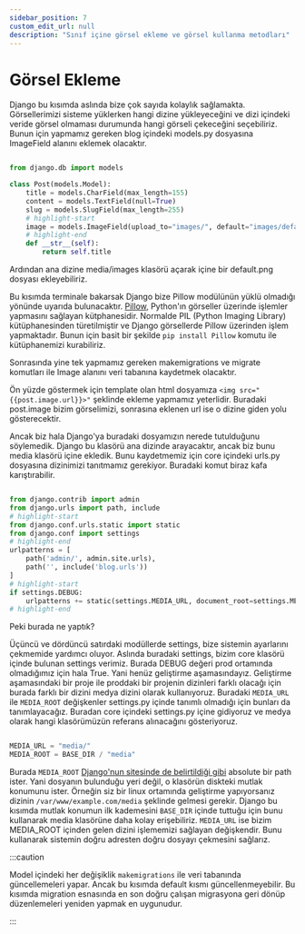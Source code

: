 ```yaml
---
sidebar_position: 7
custom_edit_url: null
description: "Sınıf içine görsel ekleme ve görsel kullanma metodları"
---
```


# Görsel Ekleme

Django bu kısımda aslında bize çok sayıda kolaylık sağlamakta. Görsellerimizi sisteme yüklerken hangi dizine yükleyeceğini ve dizi içindeki veride görsel olmaması durumunda hangi görseli çekeceğini seçebiliriz. Bunun için yapmamız gereken blog içindeki models.py dosyasına ImageField alanını eklemek olacaktır.

```python title="blog/models.py"

from django.db import models

class Post(models.Model):
    title = models.CharField(max_length=155)
    content = models.TextField(null=True)
    slug = models.SlugField(max_length=255)
    # highlight-start
    image = models.ImageField(upload_to="images/", default="images/default.png")
    # highlight-end
    def __str__(self):
        return self.title
```


Ardından ana dizine media/images klasörü açarak içine bir default.png dosyası ekleyebiliriz. 

Bu kısımda terminale bakarsak Django bize Pillow modülünün yüklü olmadığı yönünde uyarıda bulunacaktır. [Pillow](https://pypi.org/project/Pillow/), Python'ın görseller üzerinde işlemler yapmasını sağlayan kütphanesidir. Normalde PIL (Python Imaging Library) kütüphanesinden türetilmiştir ve Django görsellerde Pillow üzerinden işlem yapmaktadır. Bunun için basit bir şekilde `pip install Pillow` komutu ile kütüphanemizi kurabiliriz.

Sonrasında yine tek yapmamız gereken makemigrations ve migrate komutları ile Image alanını veri tabanına kaydetmek olacaktır.

Ön yüzde göstermek için template olan html dosyamıza `<img src="{{post.image.url}}>"` şeklinde ekleme yapmamız yeterlidir. Buradaki post.image bizim görselimizi, sonrasına eklenen url ise o dizine giden yolu gösterecektir.

Ancak biz hala Django'ya buradaki dosyamızın nerede tutulduğunu söylemedik. Django bu klasörü ana dizinde arayacaktır, ancak biz bunu media klasörü içine ekledik. Bunu kaydetmemiz için core içindeki urls.py dosyasına dizinimizi tanıtmamız gerekiyor. Buradaki komut biraz kafa karıştırabilir.


```python title="core/urls.py" showLineNumbers

from django.contrib import admin
from django.urls import path, include
# highlight-start
from django.conf.urls.static import static
from django.conf import settings
# highlight-end
urlpatterns = [
    path('admin/', admin.site.urls),
    path('', include('blog.urls'))
]
# highlight-start
if settings.DEBUG:
    urlpatterns += static(settings.MEDIA_URL, document_root=settings.MEDIA_ROOT)
# highlight-end
```
Peki burada ne yaptık?

Üçüncü ve dördüncü satırdaki modüllerde settings, bize sistemin ayarlarını çekmemide yardımcı oluyor. Aslında buradaki settings, bizim core klasörü içinde bulunan settings verimiz. Burada DEBUG değeri prod ortamında olmadığımız için hala True. Yani henüz geliştirme aşamasındayız. Geliştirme aşamasındaki bir proje ile proddaki bir projenin dizinleri farklı olacağı için burada farklı bir dizini medya dizini olarak kullanıyoruz. Buradaki `MEDIA_URL` ile `MEDIA_ROOT` değişkenler settings.py içinde tanımlı olmadığı için bunları da tanımlayacağız. Buradan core içindeki settings.py içine gidiyoruz ve medya olarak hangi klasörümüzün referans alınacağını gösteriyoruz.


```python title="core/settings.py"

MEDIA_URL = "media/"
MEDIA_ROOT = BASE_DIR / "media"

```

Burada `MEDIA_ROOT` [Django'nun sitesinde de belirtildiği gibi](https://docs.djangoproject.com/en/4.0/ref/settings/#media-root) absolute bir path ister. Yani dosyanın bulunduğu yeri değil, o klasörün diskteki mutlak konumunu ister. Örneğin siz bir linux ortamında geliştirme yapıyorsanız dizinin `/var/www/example.com/media` şeklinde gelmesi gerekir. Django bu kısımda mutlak konumun ilk kademesini `BASE_DIR` içinde tuttuğu için bunu kullanarak media klasörüne daha kolay erişebiliriz. `MEDIA_URL` ise bizim MEDIA_ROOT içinden gelen dizini işlememizi sağlayan değişkendir. Bunu kullanarak sistemin doğru adresten doğru dosyayı çekmesini sağlarız.

:::caution

Model içindeki her değişiklik `makemigrations` ile veri tabanında güncellemeleri yapar. Ancak bu kısımda default kısmı güncellenmeyebilir. Bu kısımda migration esnasında en son doğru çalışan migrasyona geri dönüp düzenlemeleri yeniden yapmak en uygunudur.

:::
